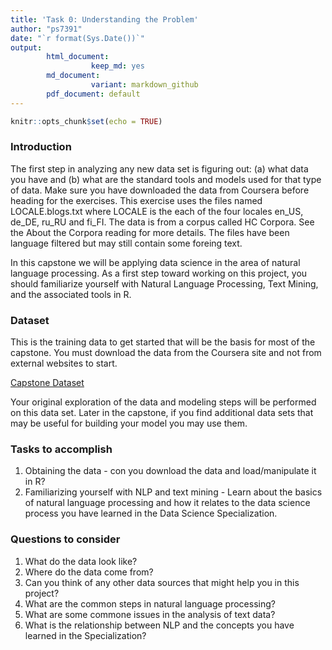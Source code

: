 ```yaml
---
title: 'Task 0: Understanding the Problem'
author: "ps7391"
date: "`r format(Sys.Date())`"
output: 
        html_document:
                  keep_md: yes
        md_document:
                  variant: markdown_github
        pdf_document: default
---
```


```r
knitr::opts_chunk$set(echo = TRUE)
```

### Introduction

The first step in analyzing any new data set is figuring out: (a) what data you have
and (b) what are the standard tools and models used for that type of data. Make sure 
you have downloaded the data from Coursera before heading for the exercises. This 
exercise uses the files named LOCALE.blogs.txt where LOCALE is the each of the four
locales en_US, de_DE, ru_RU and fi_FI. The data is from a corpus called HC Corpora.
See the About the Corpora reading for more details. The files have been language 
filtered but may still contain some foreing text.

In this capstone we will be applying data science in the area of natural language processing. As a first step toward working on this project, you should familiarize yourself with Natural Language Processing, Text Mining, and the associated tools in R. 

### Dataset

This is the training data to get started that will be the basis for most of the capstone. You must download the data from the Coursera site and not from external websites to start.

[Capstone Dataset](https://d396qusza40orc.cloudfront.net/dsscapstone/dataset/Coursera-SwiftKey.zip)

Your original exploration of the data and modeling steps will be performed on this data set. Later in the capstone, if you find additional data sets that may be useful for building your model you may use them.

### Tasks to accomplish

1. Obtaining the data - con you download the data and load/manipulate it in R?
2. Familiarizing yourself with NLP and text mining - Learn about the basics of natural language processing and how it relates to the data science process you have learned in the Data Science Specialization.

### Questions to consider

1. What do the data look like?
2. Where do the data come from?
3. Can you think of any other data sources that might help you in this project?
4. What are the common steps in natural language processing?
5. What are some commone issues in the analysis of text data?
6. What is the relationship between NLP and the concepts you have learned in the Specialization?

